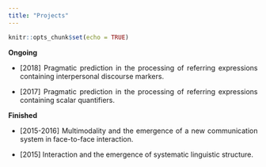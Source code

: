 ```yaml
---
title: "Projects"
---
```


```r
knitr::opts_chunk$set(echo = TRUE)
```

<style>
body {
  text-align: justify}

h1 {
  text-align: center
}
</style>

**Ongoing**

* [2018] Pragmatic prediction in the processing of referring expressions containing interpersonal discourse markers.


* [2017] Pragmatic prediction in the processing of referring expressions containing scalar quantifiers.


**Finished** 

* [2015-2016] Multimodality and the emergence of a new communication system in face-to-face interaction.


* [2015] Interaction and the emergence of systematic linguistic structure.